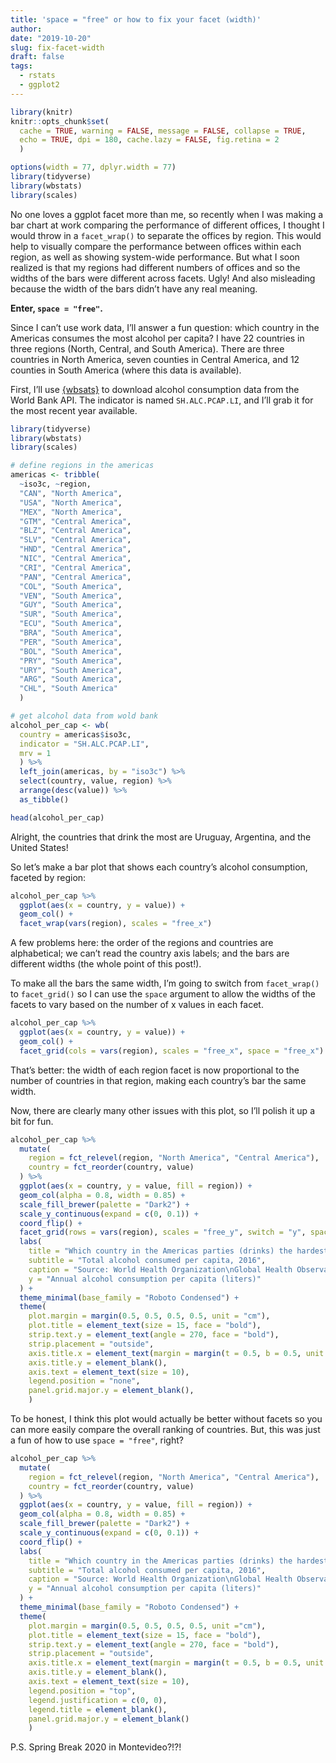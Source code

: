 ```yaml
---
title: 'space = "free" or how to fix your facet (width)'
author:
date: "2019-10-20"
slug: fix-facet-width
draft: false
tags:
  - rstats
  - ggplot2
---
```


```r
library(knitr)
knitr::opts_chunk$set(
  cache = TRUE, warning = FALSE, message = FALSE, collapse = TRUE,
  echo = TRUE, dpi = 180, cache.lazy = FALSE, fig.retina = 2
  )

options(width = 77, dplyr.width = 77)
library(tidyverse)
library(wbstats)
library(scales)
```


No one loves a ggplot facet more than me, so recently when I was making a bar chart at work comparing the performance of different offices, I thought I would throw in a `facet_wrap()` to separate the offices by region. This would help to visually compare the performance between offices within each region, as well as showing system-wide performance. But what I soon realized is that my regions had different numbers of offices and so the widths of the bars were different across facets. Ugly! And also misleading because the width of the bars didn't have any real meaning.

**Enter, `space = "free"`.**

Since I can't use work data, I'll answer a fun question: which country in the Americas consumes the most alcohol per capita? I have 22 countries in three regions (North, Central, and South America). There are three countries in North America, seven counties in Central America, and 12 counties in South America (where this data is available).

First, I'll use [{wbsats}](https://github.com/GIST-ORNL/wbstats) to download alcohol consumption data from the World Bank API. The indicator is named `SH.ALC.PCAP.LI`, and I'll grab it for the most recent year available.

```r
library(tidyverse)
library(wbstats)
library(scales)

# define regions in the americas
americas <- tribble(
  ~iso3c, ~region,
  "CAN", "North America",
  "USA", "North America",
  "MEX", "North America",
  "GTM", "Central America",
  "BLZ", "Central America",
  "SLV", "Central America",
  "HND", "Central America",
  "NIC", "Central America",
  "CRI", "Central America",
  "PAN", "Central America",
  "COL", "South America",
  "VEN", "South America",
  "GUY", "South America",
  "SUR", "South America",
  "ECU", "South America",
  "BRA", "South America",
  "PER", "South America",
  "BOL", "South America",
  "PRY", "South America",
  "URY", "South America",
  "ARG", "South America",
  "CHL", "South America"
  )

# get alcohol data from wold bank
alcohol_per_cap <- wb(
  country = americas$iso3c,
  indicator = "SH.ALC.PCAP.LI",
  mrv = 1
  ) %>% 
  left_join(americas, by = "iso3c") %>%
  select(country, value, region) %>% 
  arrange(desc(value)) %>% 
  as_tibble()

head(alcohol_per_cap)
```
Alright, the countries that drink the most are Uruguay, Argentina, and the United States!

So let's make a bar plot that shows each country's alcohol consumption, faceted by region:

```r
alcohol_per_cap %>% 
  ggplot(aes(x = country, y = value)) +
  geom_col() +
  facet_wrap(vars(region), scales = "free_x")
```

A few problems here: the order of the regions and countries are alphabetical; we can't read the country axis labels; and the bars are different widths (the whole point of this post!).

To make all the bars the same width, I'm going to switch from `facet_wrap()` to `facet_grid()` so I can use the `space` argument to allow the widths of the facets to vary based on the number of x values in each facet.

```r
alcohol_per_cap %>% 
  ggplot(aes(x = country, y = value)) +
  geom_col() +
  facet_grid(cols = vars(region), scales = "free_x", space = "free_x")
```

That's better: the width of each region facet is now proportional to the number of countries in that region, making each country's bar the same width.

Now, there are clearly many other issues with this plot, so I'll polish it up a bit for fun.

```r
alcohol_per_cap %>% 
  mutate(
    region = fct_relevel(region, "North America", "Central America"),
    country = fct_reorder(country, value)
  ) %>% 
  ggplot(aes(x = country, y = value, fill = region)) +
  geom_col(alpha = 0.8, width = 0.85) +
  scale_fill_brewer(palette = "Dark2") +
  scale_y_continuous(expand = c(0, 0.1)) +
  coord_flip() +
  facet_grid(rows = vars(region), scales = "free_y", switch = "y", space = "free_y") +
  labs(
    title = "Which country in the Americas parties (drinks) the hardest?",
    subtitle = "Total alcohol consumed per capita, 2016",
    caption = "Source: World Health Organization\nGlobal Health Observatory Data Repository",
    y = "Annual alcohol consumption per capita (liters)"
  ) +
  theme_minimal(base_family = "Roboto Condensed") +
  theme(
    plot.margin = margin(0.5, 0.5, 0.5, 0.5, unit = "cm"),
    plot.title = element_text(size = 15, face = "bold"),
    strip.text.y = element_text(angle = 270, face = "bold"),
    strip.placement = "outside",
    axis.title.x = element_text(margin = margin(t = 0.5, b = 0.5, unit = "cm")),
    axis.title.y = element_blank(),
    axis.text = element_text(size = 10),
    legend.position = "none",
    panel.grid.major.y = element_blank(),
    )
```

To be honest, I think this plot would actually be better without facets so you can more easily compare the overall ranking of countries. But, this was just a fun of how to use `space = "free"`, right?

```r
alcohol_per_cap %>% 
  mutate(
    region = fct_relevel(region, "North America", "Central America"),
    country = fct_reorder(country, value)
  ) %>% 
  ggplot(aes(x = country, y = value, fill = region)) +
  geom_col(alpha = 0.8, width = 0.85) +
  scale_fill_brewer(palette = "Dark2") +
  scale_y_continuous(expand = c(0, 0.1)) +
  coord_flip() +
  labs(
    title = "Which country in the Americas parties (drinks) the hardest?",
    subtitle = "Total alcohol consumed per capita, 2016",
    caption = "Source: World Health Organization\nGlobal Health Observatory Data Repository",
    y = "Annual alcohol consumption per capita (liters)"
  ) +
  theme_minimal(base_family = "Roboto Condensed") +
  theme(
    plot.margin = margin(0.5, 0.5, 0.5, 0.5, unit ="cm"),
    plot.title = element_text(size = 15, face = "bold"),
    strip.text.y = element_text(angle = 270, face = "bold"),
    strip.placement = "outside",
    axis.title.x = element_text(margin = margin(t = 0.5, b = 0.5, unit = "cm")),
    axis.title.y = element_blank(),
    axis.text = element_text(size = 10),
    legend.position = "top",
    legend.justification = c(0, 0),
    legend.title = element_blank(),
    panel.grid.major.y = element_blank()
    )
```

P.S. Spring Break 2020 in Montevideo?!?!